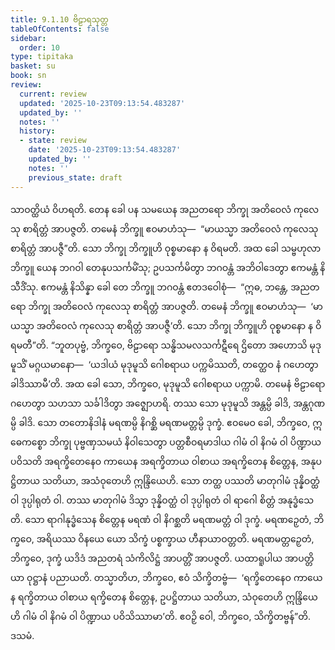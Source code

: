 ```yaml
---
title: 9.1.10 ဗိဠာရသုတ္တ
tableOfContents: false
sidebar:
  order: 10
type: tipitaka
basket: su
book: sn
review:
  current: review
  updated: '2025-10-23T09:13:54.483287'
  updated_by: ''
  notes: ''
  history:
  - state: review
    date: '2025-10-23T09:13:54.483287'
    updated_by: ''
    notes: ''
    previous_state: draft
---
```



<ReviewStatus review={frontmatter.review} showDetails={true} />

<HypothesisAnnotation frontmatter={frontmatter} />

<DynamicBreadcrumb />

<Division number="232" book="sn" e="ch" v="18" p="313">

<Paragraph number="1239" book="sn">
သာဝတ္ထိယံ ဝိဟရတိ. တေန ခေါ ပန သမယေန အညတရော ဘိက္ခု အတိဝေလံ ကုလေသု စာရိတ္တံ အာပဇ္ဇတိ. တမေနံ ဘိက္ခူ ဧဝမာဟံသု—  “မာယသ္မာ အတိဝေလံ ကုလေသု စာရိတ္တံ အာပဇ္ဇီ”တိ. သော ဘိက္ခု ဘိက္ခူဟိ ဝုစ္စမာနော န ဝိရမတိ. အထ ခေါ သမ္ဗဟုလာ ဘိက္ခူ ယေန ဘဂဝါ တေနုပသင်္ကမိံသု; ဥပသင်္ကမိတွာ ဘဂဝန္တံ အဘိဝါဒေတွာ ဧကမန္တံ နိသီဒိံသု. ဧကမန္တံ နိသိန္နာ ခေါ တေ ဘိက္ခူ ဘဂဝန္တံ ဧတဒဝေါစုံ—  “ဣဓ, ဘန္တေ, အညတရော ဘိက္ခု အတိဝေလံ ကုလေသု စာရိတ္တံ အာပဇ္ဇတိ. တမေနံ ဘိက္ခူ ဧဝမာဟံသု—  ‘မာယသ္မာ အတိဝေလံ ကုလေသု စာရိတ္တံ အာပဇ္ဇီ’တိ. သော ဘိက္ခု ဘိက္ခူဟိ ဝုစ္စမာနော န ဝိရမတီ”တိ.
</Paragraph>

<Paragraph number="1240" book="sn">
“ဘူတပုဗ္ဗံ, ဘိက္ခဝေ, ဗိဠာရော သန္ဓိသမလသင်္ကဋီရေ ဌိတော အဟောသိ မုဒုမူသိံ မဂ္ဂယမာနော—  ‘ယဒါယံ မုဒုမူသိ ဂေါစရာယ ပက္ကမိဿတိ, တတ္ထေဝ နံ ဂဟေတွာ ခါဒိဿာမီ’တိ. အထ ခေါ သော, ဘိက္ခဝေ, မုဒုမူသိ ဂေါစရာယ ပက္ကာမိ. တမေနံ ဗိဠာရော ဂဟေတွာ သဟသာ သင်္ခါဒိတွာ အဇ္ဈောဟရိ. တဿ သော မုဒုမူသိ အန္တမ္ပိ ခါဒိ, အန္တဂုဏမ္ပိ ခါဒိ. သော တတောနိဒါနံ မရဏမ္ပိ နိဂစ္ဆိ မရဏမတ္တမ္ပိ ဒုက္ခံ.
</Paragraph>

<Paragraph number="1241" book="sn">
ဧဝမေဝ ခေါ, ဘိက္ခဝေ, ဣဓေကစ္စော ဘိက္ခု ပုဗ္ဗဏှသမယံ နိဝါသေတွာ ပတ္တစီဝရမာဒါယ ဂါမံ ဝါ နိဂမံ ဝါ ပိဏ္ဍာယ ပဝိသတိ အရက္ခိတေနေဝ ကာယေန အရက္ခိတာယ ဝါစာယ အရက္ခိတေန စိတ္တေန, အနုပဋ္ဌိတာယ သတိယာ, အသံဝုတေဟိ ဣန္ဒြိယေဟိ. သော တတ္ထ ပဿတိ မာတုဂါမံ ဒုန္နိဝတ္ထံ ဝါ ဒုပ္ပါရုတံ ဝါ. တဿ မာတုဂါမံ ဒိသွာ ဒုန္နိဝတ္ထံ ဝါ ဒုပ္ပါရုတံ ဝါ ရာဂေါ စိတ္တံ အနုဒ္ဓံသေတိ. သော ရာဂါနုဒ္ဓံသေန စိတ္တေန မရဏံ ဝါ နိဂစ္ဆတိ မရဏမတ္တံ ဝါ ဒုက္ခံ. မရဏဉှေတံ, ဘိက္ခဝေ, အရိယဿ ဝိနယေ ယော သိက္ခံ ပစ္စက္ခာယ ဟီနာယာဝတ္တတိ. မရဏမတ္တဉှေတံ, ဘိက္ခဝေ, ဒုက္ခံ ယဒိဒံ အညတရံ သံကိလိဋ္ဌံ အာပတ္တိံ အာပဇ္ဇတိ. ယထာရူပါယ အာပတ္တိယာ ဝုဋ္ဌာနံ ပညာယတိ. တသ္မာတိဟ, ဘိက္ခဝေ, ဧဝံ သိက္ခိတဗ္ဗံ—  ‘ရက္ခိတေနေဝ ကာယေန ရက္ခိတာယ ဝါစာယ ရက္ခိတေန စိတ္တေန, ဥပဋ္ဌိတာယ သတိယာ, သံဝုတေဟိ ဣန္ဒြိယေဟိ ဂါမံ ဝါ နိဂမံ ဝါ ပိဏ္ဍာယ ပဝိသိဿာမာ’တိ. ဧဝဉှိ ဝေါ, ဘိက္ခဝေ, သိက္ခိတဗ္ဗန်”တိ.

</Paragraph>
</Division>

<Paragraph number="1242" type="center" book="sn">
ဒသမံ.
</Paragraph>